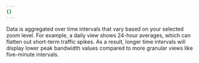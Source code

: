 ```yaml
---
{}
---
```


Data is aggregated over time intervals that vary based on your selected zoom level. For example, a daily view shows 24-hour averages, which can flatten out short-term traffic spikes. As a result, longer time intervals will display lower peak bandwidth values compared to more granular views like five-minute intervals.